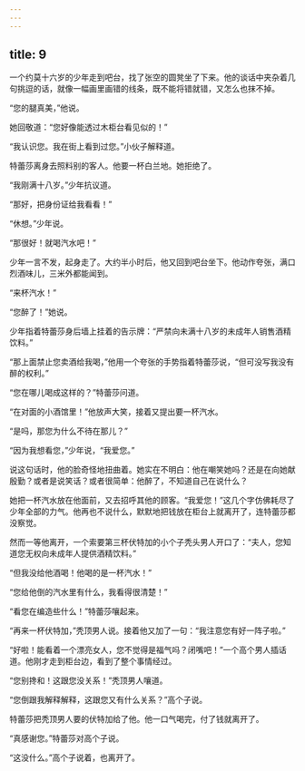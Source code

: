 ```yaml
---
---
---
```

title: 9
---




一个约莫十六岁的少年走到吧台，找了张空的圆凳坐了下来。他的谈话中夹杂着几句挑逗的话，就像一幅画里画错的线条，既不能将错就错，又怎么也抹不掉。

“您的腿真美，”他说。

她回敬道：“您好像能透过木柜台看见似的！”

“我认识您。我在街上看到过您。”小伙子解释道。

特蕾莎离身去照料别的客人。他要一杯白兰地。她拒绝了。

“我刚满十八岁。”少年抗议道。

“那好，把身份证给我看看！”

“休想。”少年说。

“那很好！就喝汽水吧！”

少年一言不发，起身走了。大约半小时后，他又回到吧台坐下。他动作夸张，满口烈酒味儿，三米外都能闻到。

“来杯汽水！”

“您醉了！”她说。

少年指着特蕾莎身后墙上挂着的告示牌：“严禁向未满十八岁的未成年人销售酒精饮料。”

“那上面禁止您卖酒给我喝，”他用一个夸张的手势指着特蕾莎说，“但可没写我没有醉的权利。”

“您在哪儿喝成这样的？”特蕾莎问道。

“在对面的小酒馆里！”他放声大笑，接着又提出要一杯汽水。

“是吗，那您为什么不待在那儿？”

“因为我想看您，”少年说，“我爱您。”

说这句话时，他的脸奇怪地扭曲着。她实在不明白：他在嘲笑她吗？还是在向她献殷勤？或者是说笑话？或者很简单：他醉了，不知道自己在说什么？

她把一杯汽水放在他面前，又去招呼其他的顾客。“我爱您！”这几个字仿佛耗尽了少年全部的力气。他再也不说什么，默默地把钱放在柜台上就离开了，连特蕾莎都没察觉。

然而一等他离开，一个索要第三杯伏特加的小个子秃头男人开口了：“夫人，您知道您无权向未成年人提供酒精饮料。”

“但我没给他酒喝！他喝的是一杯汽水！”

“您给他倒的汽水里有什么，我看得很清楚！”

“看您在编造些什么！”特蕾莎嚷起来。

“再来一杯伏特加，”秃顶男人说。接着他又加了一句：“我注意您有好一阵子啦。”

“好啦！能看着一个漂亮女人，您不觉得是福气吗？闭嘴吧！”一个高个男人插话道。他刚才走到柜台边，看到了整个事情经过。

“您别搀和！这跟您没关系！”秃顶男人嚷道。

“您倒跟我解释解释，这跟您又有什么关系？”高个子说。

特蕾莎把秃顶男人要的伏特加给了他。他一口气喝完，付了钱就离开了。

“真感谢您。”特蕾莎对高个子说。

“这没什么。”高个子说着，也离开了。